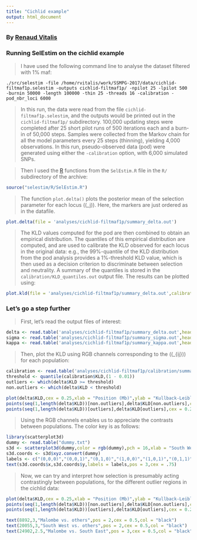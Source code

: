 ```yaml
---
title: "Cichlid example"
output: html_document
---
```


### By [Renaud Vitalis](mailto:renaud.vitalis@inra.fr)

### Running SelEstim on the cichlid example

>I have used the following command line to analyse the dataset filtered with 1% maf:

```
./src/selestim -file /home/rvitalis/work/SSMPG-2017/data/cichlid-filtmaf1p.selestim -outputs cichlid-filtmaf1p/ -npilot 25 -lpilot 500 -burnin 50000 -length 100000 -thin 25 -threads 16 -calibration -pod_nbr_loci 6000 
```

>In this run, the data were read from the file ```cichlid-filtmaf1p.selestim```, and the outputs would be printed out in the ```cichlid-filtmaf1p/``` subdirectory. 100,000 updating steps were completed after 25 short pilot runs of 500 iterations each and a burn-in of 50,000 steps. Samples were collected from the Markov chain for all the model parameters every 25 steps (thinning), yielding 4,000 observations. In this run, pseudo-observed data (pod) were generated using either the ```-calibration``` option, with 6,000 simulated SNPs.

>Then I used the [R](http://www.r-project.org/) functions from the ```SelEstim.R``` file in the ```R/``` subdirectory of the archive:

```r
source("selestim/R/SelEstim.R")
```

>The function ```plot.delta()``` plots the posterior mean of the selection parameter for each locus (\(\delta_j\)). Here, the markers are just ordered as in the datafile.

```r
plot.delta(file = 'analyses/cichlid-filtmaf1p/summary_delta.out')
```

>The KLD values computed for the pod are then combined to obtain an empirical distribution. The quantiles of this empirical distribution are computed, and are used to calibrate the KLD observed for each locus in the original data: e.g., the 99%-quantile of the KLD distribution from the pod analysis provides a 1%-threshold KLD value, which is then used as a decision criterion to discriminate between selection and neutrality. A summary of the quantiles is stored in the ```calibration/KLD_quantiles.out``` output file. The results can be plotted using:

```r
plot.kld(file = 'analyses/cichlid-filtmaf1p/summary_delta.out',calibration_file = 'analyses/cichlid-filtmaf1p/calibration/summary_delta.out',limit = 0.01)
```

### Let's go a step further

>First, let's read the output files of interest:

```r
delta <- read.table('analyses/cichlid-filtmaf1p/summary_delta.out',header = TRUE)
sigma <- read.table('analyses/cichlid-filtmaf1p/summary_sigma.out',header = TRUE)
kappa <- read.table('analyses/cichlid-filtmaf1p/summary_kappa.out',header = TRUE)
```

>Then, plot the KLD using RGB channels corresponding to the (\(\kappa_{ij}\)) for each population:

```r
calibration <- read.table('analyses/cichlid-filtmaf1p/calibration/summary_delta.out',h = T)
threshold <- quantile(calibration$KLD,(1 - 0.01))
outliers <- which(delta$KLD >= threshold)
non.outliers <- which(delta$KLD < threshold)

plot(delta$KLD,cex = 0.25,xlab = "Position (Mb)",ylab = "Kullback-Leibler divergence (KLD)",pch = 16,col = "grey",type = "n")
points(seq(1,length(delta$KLD))[non.outliers],delta$KLD[non.outliers],cex = 0.25,xlab = "Position (Mb)",ylab = "Kullback-Leibler divergence (KLD)",pch = 16,col = "grey")
points(seq(1,length(delta$KLD))[outliers],delta$KLD[outliers],cex = 0.25,xlab = "Position (Mb)",ylab = "Kullback-Leibler divergence (KLD)",pch = 8,col = rgb(kappa[outliers,2:4]))
```

>Using the RGB channels enables us to appreciate the contrasts between populations. The color key is as follows:

```r
library(scatterplot3d)
dummy <- read.table("dummy.txt")
s3d <- scatterplot3d(dummy,color = rgb(dummy),pch = 16,xlab = "South West",ylab = "Malombe",zlab = "South East",cex.lab = 1.125,cex.main = 2.5,cex.symbol = 2.5)
s3d.coords <- s3d$xyz.convert(dummy)
labels <- c("(0,0,0)","(0,0,1)","(0,1,0)","(1,0,0)","(1,0,1)","(0,1,1)","(1,1,0)","(1,1,1)")
text(s3d.coords$x,s3d.coords$y,labels = labels,pos = 3,cex = .75)
```

>Now, we can try and interpret how selection is presumably acting contrastingly between populations, for the different outlier regions in the cichlid data:

```r
plot(delta$KLD,cex = 0.25,xlab = "Position (Mb)",ylab = "Kullback-Leibler divergence (KLD)",pch = 16,col = "grey",type = "n")
points(seq(1,length(delta$KLD))[non.outliers],delta$KLD[non.outliers],cex = 0.25,xlab = "Position (Mb)",ylab = "Kullback-Leibler divergence (KLD)",pch = 16,col = "grey")
points(seq(1,length(delta$KLD))[outliers],delta$KLD[outliers],cex = 0.25,xlab = "Position (Mb)",ylab = "Kullback-Leibler divergence (KLD)",pch = 8,col = rgb(kappa[outliers,2:4]))

text(8892,3,"Malombe vs. others",pos = 2,cex = 0.5,col = "black")
text(20055,3,"South West vs. others",pos = 2,cex = 0.5,col = "black")
text(24902,2.5,"Malombe vs. South East",pos = 3,cex = 0.5,col = "black")
```
